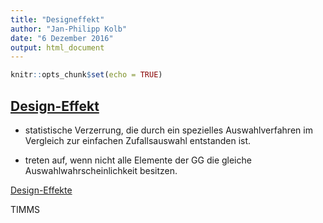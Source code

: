 ```yaml
---
title: "Designeffekt"
author: "Jan-Philipp Kolb"
date: "6 Dezember 2016"
output: html_document
---
```


```r
knitr::opts_chunk$set(echo = TRUE)
```

## [Design-Effekt](https://de.wikipedia.org/wiki/Designeffekt)

- statistische Verzerrung, die durch ein spezielles Auswahlverfahren im Vergleich zur einfachen Zufallsauswahl entstanden ist.

- treten auf, wenn nicht alle Elemente der GG die gleiche Auswahlwahrscheinlichkeit besitzen.


[Design-Effekte](http://wlm.userweb.mwn.de/ilm_d20.xhtml)


TIMMS